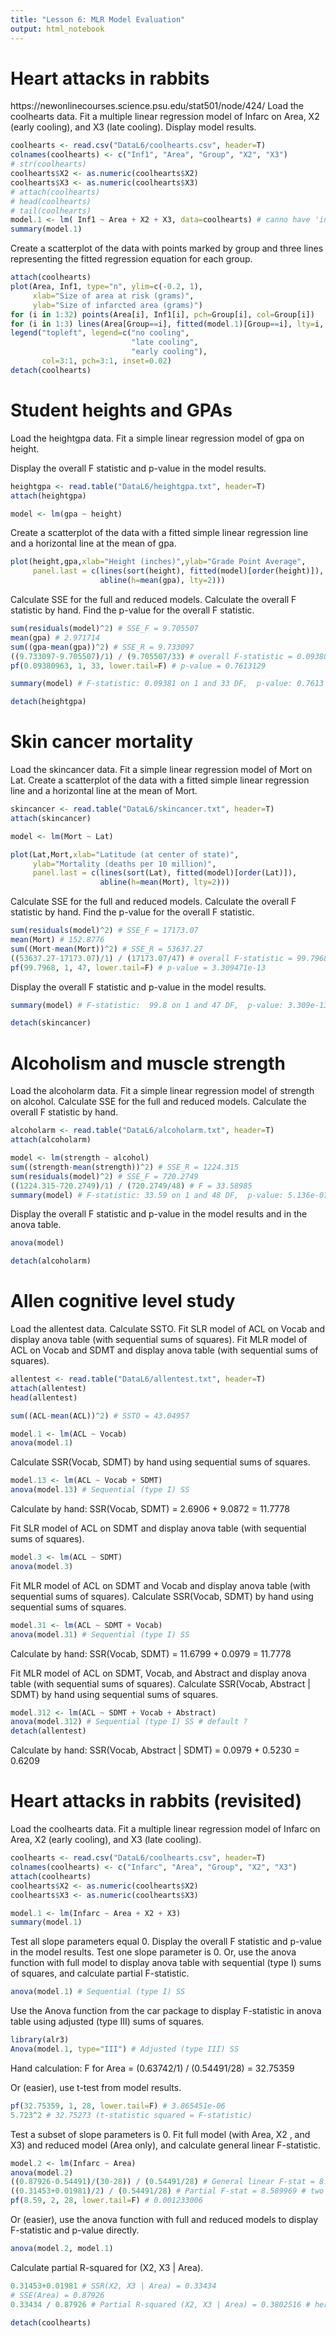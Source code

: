 ---
title: "Lesson 6: MLR Model Evaluation"
output: html_notebook
---
# Heart attacks in rabbits
https://newonlinecourses.science.psu.edu/stat501/node/424/
Load the coolhearts data.
Fit a multiple linear regression model of Infarc on Area, X2 (early cooling), and X3 (late cooling).
Display model results.

```{r}
coolhearts <- read.csv("DataL6/coolhearts.csv", header=T)
colnames(coolhearts) <- c("Inf1", "Area", "Group", "X2", "X3")
# str(coolhearts)
coolhearts$X2 <- as.numeric(coolhearts$X2)
coolhearts$X3 <- as.numeric(coolhearts$X3)
# attach(coolhearts)
# head(coolhearts)
# tail(coolhearts)
model.1 <- lm( Inf1 ~ Area + X2 + X3, data=coolhearts) # canno have 'inf' ? # changed to Inf1
summary(model.1)
```
Create a scatterplot of the data with points marked by group and three lines representing the fitted regression equation for each group.
```{r message=FALSE}
attach(coolhearts)
plot(Area, Inf1, type="n", ylim=c(-0.2, 1),
     xlab="Size of area at risk (grams)",
     ylab="Size of infarcted area (grams)")
for (i in 1:32) points(Area[i], Inf1[i], pch=Group[i], col=Group[i])
for (i in 1:3) lines(Area[Group==i], fitted(model.1)[Group==i], lty=i, col=i)
legend("topleft", legend=c("no cooling", 
                           "late cooling",
                           "early cooling"),
       col=3:1, pch=3:1, inset=0.02)
detach(coolhearts)
```
# Student heights and GPAs

Load the heightgpa data.
Fit a simple linear regression model of gpa on height.



Display the overall F statistic and p-value in the model results.
```{r}
heightgpa <- read.table("DataL6/heightgpa.txt", header=T)
attach(heightgpa)

model <- lm(gpa ~ height)
```
Create a scatterplot of the data with a fitted simple linear regression line and a horizontal line at the mean of gpa.
```{r}
plot(height,gpa,xlab="Height (inches)",ylab="Grade Point Average",
     panel.last = c(lines(sort(height), fitted(model)[order(height)]),
                    abline(h=mean(gpa), lty=2)))
```
Calculate SSE for the full and reduced models.
Calculate the overall F statistic by hand.
Find the p-value for the overall F statistic.
```{r}
sum(residuals(model)^2) # SSE_F = 9.705507
mean(gpa) # 2.971714
sum((gpa-mean(gpa))^2) # SSE_R = 9.733097
((9.733097-9.705507)/1) / (9.705507/33) # overall F-statistic = 0.09380963
pf(0.09380963, 1, 33, lower.tail=F) # p-value = 0.7613129
```
```{r}
summary(model) # F-statistic: 0.09381 on 1 and 33 DF,  p-value: 0.7613

detach(heightgpa)
```
# Skin cancer mortality

Load the skincancer data.
Fit a simple linear regression model of Mort on Lat.
Create a scatterplot of the data with a fitted simple linear regression line and a horizontal line at the mean of Mort.
```{r}
skincancer <- read.table("DataL6/skincancer.txt", header=T)
attach(skincancer)

model <- lm(Mort ~ Lat)

plot(Lat,Mort,xlab="Latitude (at center of state)",
     ylab="Mortality (deaths per 10 million)",
     panel.last = c(lines(sort(Lat), fitted(model)[order(Lat)]),
                    abline(h=mean(Mort), lty=2)))

```
Calculate SSE for the full and reduced models.
Calculate the overall F statistic by hand.
Find the p-value for the overall F statistic.
```{r}
sum(residuals(model)^2) # SSE_F = 17173.07
mean(Mort) # 152.8776
sum((Mort-mean(Mort))^2) # SSE_R = 53637.27
((53637.27-17173.07)/1) / (17173.07/47) # overall F-statistic = 99.7968
pf(99.7968, 1, 47, lower.tail=F) # p-value = 3.309471e-13
```
Display the overall F statistic and p-value in the model results.
```{r}
summary(model) # F-statistic:  99.8 on 1 and 47 DF,  p-value: 3.309e-13

detach(skincancer)
```
# Alcoholism and muscle strength

Load the alcoholarm data.
Fit a simple linear regression model of strength on alcohol.
Calculate SSE for the full and reduced models.
Calculate the overall F statistic by hand.
```{r}
alcoholarm <- read.table("DataL6/alcoholarm.txt", header=T)
attach(alcoholarm)

model <- lm(strength ~ alcohol)
sum((strength-mean(strength))^2) # SSE_R = 1224.315
sum(residuals(model)^2) # SSE_F = 720.2749
((1224.315-720.2749)/1) / (720.2749/48) # F = 33.58985
summary(model) # F-statistic: 33.59 on 1 and 48 DF,  p-value: 5.136e-07
```
Display the overall F statistic and p-value in the model results and in the anova table.
```{r}
anova(model)

detach(alcoholarm)
```
# Allen cognitive level study

Load the allentest data.
Calculate SSTO.
Fit SLR model of ACL on Vocab and display anova table (with sequential sums of squares).
Fit MLR model of ACL on Vocab and SDMT and display anova table (with sequential sums of squares).
```{r}
allentest <- read.table("DataL6/allentest.txt", header=T)
attach(allentest)
head(allentest)

sum((ACL-mean(ACL))^2) # SSTO = 43.04957

model.1 <- lm(ACL ~ Vocab)
anova(model.1)
```
Calculate SSR(Vocab, SDMT) by hand using sequential sums of squares.
```{r}
model.13 <- lm(ACL ~ Vocab + SDMT)
anova(model.13) # Sequential (type I) SS
```
Calculate by hand: SSR(Vocab, SDMT) = 2.6906 + 9.0872 = 11.7778

Fit SLR model of ACL on SDMT and display anova table (with sequential sums of squares).
```{r}
model.3 <- lm(ACL ~ SDMT)
anova(model.3)
```
Fit MLR model of ACL on SDMT and Vocab and display anova table (with sequential sums of squares).
Calculate SSR(Vocab, SDMT) by hand using sequential sums of squares.
```{r}
model.31 <- lm(ACL ~ SDMT + Vocab)
anova(model.31) # Sequential (type I) SS
```
Calculate by hand: SSR(Vocab, SDMT) = 11.6799 + 0.0979 = 11.7778

Fit MLR model of ACL on SDMT, Vocab, and Abstract and display anova table (with sequential sums of squares).
Calculate SSR(Vocab, Abstract | SDMT) by hand using sequential sums of squares.
```{r}
model.312 <- lm(ACL ~ SDMT + Vocab + Abstract)
anova(model.312) # Sequential (type I) SS # default ?
detach(allentest)
```
Calculate by hand: SSR(Vocab, Abstract | SDMT) = 0.0979 + 0.5230 = 0.6209

# Heart attacks in rabbits (revisited)

Load the coolhearts data.
Fit a multiple linear regression model of Infarc on Area, X2 (early cooling), and X3 (late cooling).
```{r message=FALSE}
coolhearts <- read.csv("DataL6/coolhearts.csv", header=T)
colnames(coolhearts) <- c("Infarc", "Area", "Group", "X2", "X3")
attach(coolhearts)
coolhearts$X2 <- as.numeric(coolhearts$X2)
coolhearts$X3 <- as.numeric(coolhearts$X3)

model.1 <- lm(Infarc ~ Area + X2 + X3)
summary(model.1)
```
Test all slope parameters equal 0.
Display the overall F statistic and p-value in the model results.
Test one slope parameter is 0.
Or, use the anova function with full model to display anova table with sequential (type I) sums of squares, and calculate partial F-statistic.
```{r}
anova(model.1) # Sequential (type I) SS
```
Use the Anova function from the car package to display F-statistic in anova table using adjusted (type III) sums of squares.
```{r}
library(alr3)
Anova(model.1, type="III") # Adjusted (type III) SS
```
Hand calculation: F for Area = (0.63742/1) / (0.54491/28) = 32.75359

Or (easier), use t-test from model results. 
```{r}
pf(32.75359, 1, 28, lower.tail=F) # 3.865451e-06
5.723^2 # 32.75273 (t-statistic squared = F-statistic) 
```
Test a subset of slope parameters is 0.
Fit full model (with Area, X2 , and X3) and reduced model (Area only), and calculate general linear F-statistic.
```{r}
model.2 <- lm(Infarc ~ Area)
anova(model.2)
((0.87926-0.54491)/(30-28)) / (0.54491/28) # General linear F-stat = 8.590226
((0.31453+0.01981)/2) / (0.54491/28) # Partial F-stat = 8.589969 # two ways to get same answer
pf(8.59, 2, 28, lower.tail=F) # 0.001233006
```
Or (easier), use the anova function with full and reduced models to display F-statistic and p-value directly.
```{r}
anova(model.2, model.1)
```
Calculate partial R-squared for (X2, X3 | Area).
```{r}
0.31453+0.01981 # SSR(X2, X3 | Area) = 0.33434
# SSE(Area) = 0.87926
0.33434 / 0.87926 # Partial R-squared (X2, X3 | Area) = 0.3802516 # here we care about SSE

detach(coolhearts)
```


